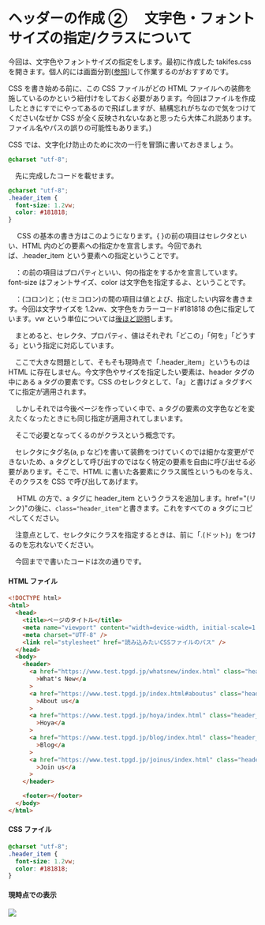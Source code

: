 # ヘッダーの作成 ② 　文字色・フォントサイズの指定/クラスについて

今回は、文字色やフォントサイズの指定をします。最初に作成した takifes.css を開きます。個人的には画面分割(<a href="/learn/website/w01_intro/003/README.md">参照</a>)して作業するのがおすすめです。

CSS を書き始める前に、この CSS ファイルがどの HTML ファイルへの装飾を施しているのかという紐付けをしておく必要があります。今回はファイルを作成したときにすでにやってあるので飛ばしますが、結構忘れがちなので気をつけてください(なぜか CSS が全く反映されないなあと思ったら大体これ説あります。ファイル名やパスの誤りの可能性もあります。)


CSS では、文字化け防止のために次の一行を冒頭に書いておきましょう。

```css
@charset "utf-8";
```


　先に完成したコードを載せます。

```css
@charset "utf-8";
.header_item {
  font-size: 1.2vw;
  color: #181818;
}
```


　 CSS の基本の書き方はこのようになります。{ }の前の項目はセレクタといい、HTML 内のどの要素への指定かを宣言します。今回であれば、.header_item という要素への指定ということです。

　：の前の項目はプロパティといい、何の指定をするかを宣言しています。font-size はフォントサイズ、color は文字色を指定するよ、ということです。

　：(コロン)と；(セミコロン)の間の項目は値とよび、指定したい内容を書きます。今回は文字サイズを 1.2vw、文字色をカラーコード#181818 の色に指定しています。vw という単位については[後ほど説明](/learn/website/w01_intro/006.5/README.md)します。

　まとめると、セレクタ、プロパティ、値はそれぞれ「どこの」「何を」「どうする」という指定に対応しています。


　ここで大きな問題として、そもそも現時点で「.header_item」というものは HTML に存在しません。今文字色やサイズを指定したい要素は、header タグの中にある a タグの要素です。CSS のセレクタとして、「a」と書けば a タグすべてに指定が適用されます。

　しかしそれでは今後ページを作っていく中で、a タグの要素の文字色などを変えたくなったときにも同じ指定が適用されてしまいます。


　そこで必要となってくるのがクラスという概念です。

　セレクタにタグ名(a, p など)を書いて装飾をつけていくのでは細かな変更ができないため、a タグとして呼び出すのではなく特定の要素を自由に呼び出せる必要があります。そこで、HTML に書いた各要素にクラス属性というものを与え、そのクラスを CSS で呼び出してあげます。


　 HTML の方で、a タグに header_item というクラスを追加します。href="(リンク)"の後に、`class="header_item"`と書きます。これをすべての a タグにコピペしてください。


　注意点として、セレクタにクラスを指定するときは、前に「.(ドット)」をつけるのを忘れないでください。


　今回までで書いたコードは次の通りです。

#### HTML ファイル

```html
<!DOCTYPE html>
<html>
  <head>
    <title>ページのタイトル</title>
    <meta name="viewport" content="width=device-width, initial-scale=1.0" />
    <meta charset="UTF-8" />
    <link rel="stylesheet" href="読み込みたいCSSファイルのパス" />
  </head>
  <body>
    <header>
      <a href="https://www.test.tpgd.jp/whatsnew/index.html" class="header_item"
        >What's New</a
      >
      <a href="https://www.test.tpgd.jp/index.html#aboutus" class="header_item"
        >About us</a
      >
      <a href="https://www.test.tpgd.jp/hoya/index.html" class="header_item"
        >Hoya</a
      >
      <a href="https://www.test.tpgd.jp/blog/index.html" class="header_item"
        >Blog</a
      >
      <a href="https://www.test.tpgd.jp/joinus/index.html" class="header_item"
        >Join us</a
      >
    </header>

    <footer></footer>
  </body>
</html>
```

#### CSS ファイル

```css
@charset "utf-8";
.header_item {
  font-size: 1.2vw;
  color: #181818;
}
```

#### 現時点での表示

![](./assets/06-full.png)
